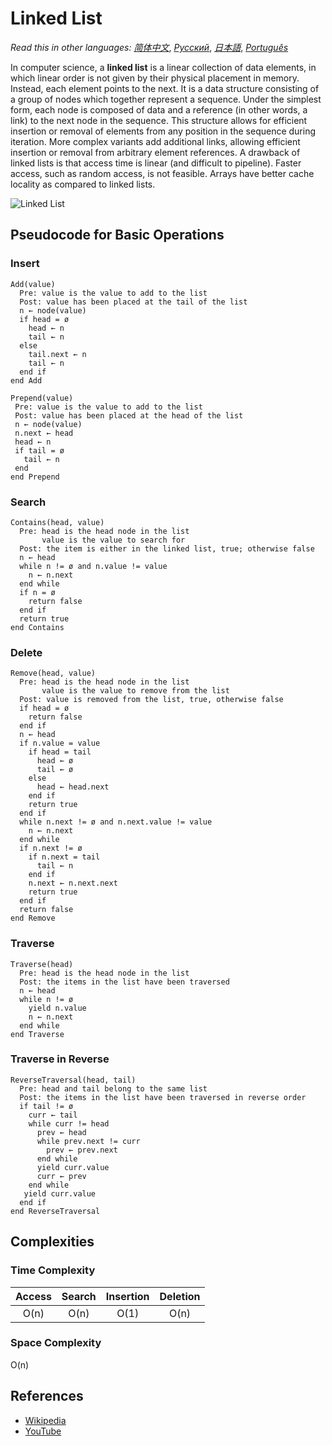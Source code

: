 # Linked List

_Read this in other languages:_
[_简体中文_](README.zh-CN),
[_Русский_](README.ru-RU),
[_日本語_](README.ja-JP),
[_Português_](README.pt-BR)

In computer science, a **linked list** is a linear collection 
of data elements, in which linear order is not given by 
their physical placement in memory. Instead, each 
element points to the next. It is a data structure 
consisting of a group of nodes which together represent 
a sequence. Under the simplest form, each node is 
composed of data and a reference (in other words, 
a link) to the next node in the sequence. This structure
allows for efficient insertion or removal of elements 
from any position in the sequence during iteration. 
More complex variants add additional links, allowing 
efficient insertion or removal from arbitrary element 
references. A drawback of linked lists is that access 
time is linear (and difficult to pipeline). Faster 
access, such as random access, is not feasible. Arrays 
have better cache locality as compared to linked lists.

![Linked List](https://upload.wikimedia.org/wikipedia/commons/6/6d/Singly-linked-list.svg)

## Pseudocode for Basic Operations

### Insert

```text
Add(value)
  Pre: value is the value to add to the list
  Post: value has been placed at the tail of the list
  n ← node(value)
  if head = ø
    head ← n
    tail ← n
  else
    tail.next ← n
    tail ← n
  end if
end Add
```

```text
Prepend(value)
 Pre: value is the value to add to the list
 Post: value has been placed at the head of the list
 n ← node(value)
 n.next ← head
 head ← n
 if tail = ø
   tail ← n
 end
end Prepend
```

### Search

```text
Contains(head, value)
  Pre: head is the head node in the list
       value is the value to search for
  Post: the item is either in the linked list, true; otherwise false
  n ← head
  while n != ø and n.value != value
    n ← n.next
  end while
  if n = ø
    return false
  end if
  return true
end Contains
```
    
### Delete

```text
Remove(head, value)
  Pre: head is the head node in the list
       value is the value to remove from the list
  Post: value is removed from the list, true, otherwise false
  if head = ø
    return false
  end if
  n ← head
  if n.value = value
    if head = tail
      head ← ø
      tail ← ø
    else
      head ← head.next
    end if
    return true
  end if
  while n.next != ø and n.next.value != value
    n ← n.next
  end while
  if n.next != ø
    if n.next = tail
      tail ← n
    end if
    n.next ← n.next.next
    return true
  end if
  return false
end Remove
```

### Traverse

```text
Traverse(head)
  Pre: head is the head node in the list
  Post: the items in the list have been traversed
  n ← head
  while n != ø
    yield n.value
    n ← n.next
  end while
end Traverse
```

### Traverse in Reverse

```text
ReverseTraversal(head, tail)
  Pre: head and tail belong to the same list
  Post: the items in the list have been traversed in reverse order
  if tail != ø
    curr ← tail
    while curr != head
      prev ← head
      while prev.next != curr
        prev ← prev.next
      end while
      yield curr.value
      curr ← prev
    end while
   yield curr.value
  end if
end ReverseTraversal
```

## Complexities

### Time Complexity

| Access    | Search    | Insertion | Deletion  |
| :-------: | :-------: | :-------: | :-------: |
| O(n)      | O(n)      | O(1)      | O(n)      |

### Space Complexity

O(n)

## References

- [Wikipedia](https://en.wikipedia.org/wiki/Linked_list)
- [YouTube](https://www.youtube.com/watch?v=njTh_OwMljA&index=2&t=1s&list=PLLXdhg_r2hKA7DPDsunoDZ-Z769jWn4R8)
